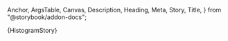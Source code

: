   Anchor,
  ArgsTable,
  Canvas,
  Description,
  Heading,
  Meta,
  Story,
  Title,
} from "@storybook/addon-docs";

<Meta title="@data/Histogram" component={AxHistogram} />

<Title>Histogram</Title>

<Canvas>
  <Story name="Histogram" height="32rem">
    {HistogramStory}
  </Story>
</Canvas>

<ArgsTable sort="requiredFirst" of={AxHistogram} />
